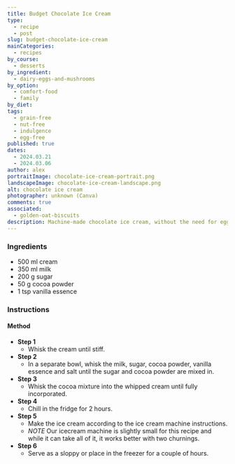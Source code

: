 ```yaml
---
title: Budget Chocolate Ice Cream
type:
  - recipe
  - post
slug: budget-chocolate-ice-cream
mainCategories:
  - recipes
by_course:
  - desserts
by_ingredient:
  - dairy-eggs-and-mushrooms
by_option:
  - comfort-food
  - family
by_diet:
tags:
  - grain-free
  - nut-free
  - indulgence
  - egg-free
published: true
dates:
  - 2024.03.21
  - 2024.03.06
author: alex
portraitImage: chocolate-ice-cream-portrait.png
landscapeImage: chocolate-ice-cream-landscape.png
alt: chocolate ice cream
photographer: unknown (Canva)
comments: true
associated:
  - golden-oat-biscuits
description: Machine-made chocolate ice cream, without the need for eggs or cooking. Everyone thought it was great! Credit for the original recipe goes to The Spruce Eats.
---
```


<Ingredients>

### Ingredients

- 500 ml cream
- 350 ml milk
- 200 g sugar
- 50 g cocoa powder
- 1 tsp vanilla essence

</Ingredients>

<Instructions>

### Instructions

#### Method

- **Step 1**
  - Whisk the cream until stiff.
- **Step 2**
  - In a separate bowl, whisk the milk, sugar, cocoa powder, vanilla essence and salt until the sugar and cocoa powder are mixed in.
- **Step 3**
  - Whisk the cocoa mixture into the whipped cream until fully incorporated.
- **Step 4**
  - Chill in the fridge for 2 hours.
- **Step 5**
  - Make the ice cream according to the ice cream machine instructions.
  - _NOTE_ Our icecream machine is slightly small for this recipe and while it can take all of it, it works better with two churnings.
- **Step 6**
  - Serve as a sloppy or place in the freezer for a couple of hours.

</Instructions>
